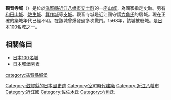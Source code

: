 {{日本城郭概要表|
img =Image:Kannonjij12.jpg|
img_capt = 石垣|
img_width =220px|
name = 觀音寺城|
pref = 滋賀縣|
ar_called = 佐佐木城|
struct = 山城|
tower_struct = 無|
builders = [[六角定賴|六角定賴]]|
build_y = 應仁・文明年間（1467年-1487年）|
revamp = [[六角家|六角家]]|
rulers = [[六角家|六角家]]|
reject_y = 永禄11年（1568年）|
remains = 本丸、二之丸、曲輪、土塁、石垣、堀、門跡等多数
|cultural asset = 國家[[史跡|史跡]]
|location = {{Coord|35|8|43.6|N|136|9|46.55|E|scale:60000}}|
}}

'''觀音寺城'''（{{lang|ja|かんのんじじょう}}）是位於[[滋賀縣|滋賀縣]][[近江八幡市|近江八幡市]][[安土町|安土町]]的一座[[山城|山城]]，為國家指定史跡。另有[[和田山城|和田山城]]、[[佐生城|佐生城]]、[[箕作城|箕作城]]等[[支城|支城]]。觀音寺城是近江國守護[[六角氏|六角氏]]的居城。現在正確的築城年代已經不明。在該城曾爆發過多次戰鬥。1568年，該城被廢城。是[[日本100名城|日本100名城]]之一。

== 相關條目 ==
*[[日本100名城|日本100名城]]
*[[日本城堡列表|日本城堡列表]]

{{日本100名城}}
{{DEFAULTSORT:Kannonji-jou}}
[[category:滋賀縣城堡|category:滋賀縣城堡]]
[[Category:滋賀縣的日本國史跡|Category:滋賀縣的日本國史跡]]
[[Category:室町時代建築|Category:室町時代建築]]
[[Category:近江八幡市|Category:近江八幡市]]
[[Category:近江國|Category:近江國]]
[[Category:佐佐木氏|Category:佐佐木氏]]
[[Category:六角氏|Category:六角氏]]